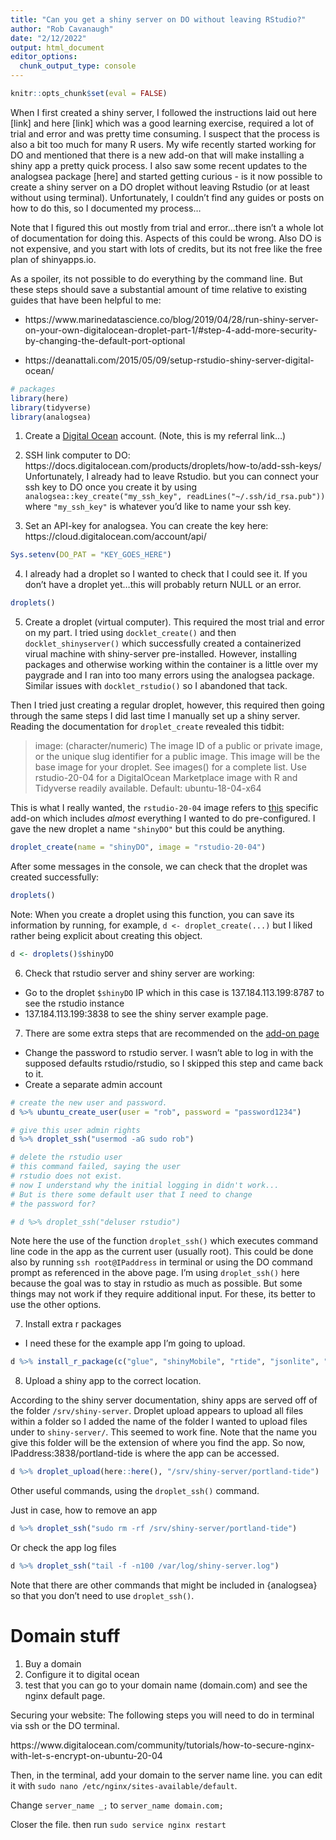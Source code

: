 ```yaml
---
title: "Can you get a shiny server on DO without leaving RStudio?"
author: "Rob Cavanaugh"
date: "2/12/2022"
output: html_document
editor_options: 
  chunk_output_type: console
---
```


```r
knitr::opts_chunk$set(eval = FALSE)
```

When I first created a shiny server, I followed the instructions laid out 
here [link] and here [link] which was a good learning exercise, required a lot of
trial and error and was pretty time consuming. I suspect that the process is
also a bit too much for many R users. My wife recently started working for DO and 
mentioned that there is a new add-on that will make installing a shiny app
a pretty quick process. I also saw some recent updates to the 
analogsea package [here] and started getting curious - is it now possible to 
create a shiny server on a DO droplet without leaving Rstudio (or at least without
using terminal). Unfortunately, I couldn't find any guides or posts on how
to do this, so I documented my process...

Note that I figured this out mostly from trial and error...there isn't a whole lot
of documentation for doing this. Aspects of this could be wrong. Also DO is not expensive,
and you start with lots of credits, but its not free like the free plan of shinyapps.io. 

As a spoiler, its not possible to do everything by the command line. But these
steps should save a substantial amount of time relative to existing guides that 
have been helpful to me: 

- https://www.marinedatascience.co/blog/2019/04/28/run-shiny-server-on-your-own-digitalocean-droplet-part-1/#step-4-add-more-security-by-changing-the-default-port-optional

- https://deanattali.com/2015/05/09/setup-rstudio-shiny-server-digital-ocean/



```r
# packages
library(here)
library(tidyverse)
library(analogsea)
```

1. Create a [Digital Ocean](https://m.do.co/c/ad9660bd69ac) account. (Note, this is my referral link...)

2. SSH link computer to DO: https://docs.digitalocean.com/products/droplets/how-to/add-ssh-keys/
Unfortunately, I already had to leave Rstudio. but you can connect your ssh key to DO once you create it by using `analogsea::key_create("my_ssh_key", readLines("~/.ssh/id_rsa.pub"))` where `"my_ssh_key"` is whatever you'd like to name your ssh key. 

3. Set an API-key for analogsea. You can create the key here: https://cloud.digitalocean.com/account/api/

```r
Sys.setenv(DO_PAT = "KEY_GOES_HERE")
```

4. I already had a droplet so I wanted to check that I could see it. If you don't 
have a droplet yet...this will probably return NULL or an error. 

```r
droplets()
```

5. Create a droplet (virtual computer). This required the most trial and error
on my part. I tried using `docklet_create()` and then `docklet_shinyserver()`
which successfully created a containerized virual machine with shiny-server
pre-installed. However, installing packages and otherwise working within the
container is a little over my paygrade and I ran into too many errors using
the analogsea package. Similar issues with `docklet_rstudio()` so I abandoned
that tack. 

Then I tried just creating a regular droplet, however, this required then going
through the same steps I did last time I manually set up a shiny server. Reading
the documentation for `droplet_create` revealed this tidbit: 

> image: (character/numeric) The image ID of a public or private image, or the unique slug identifier for a public image. This image will be the base image for your droplet. See images() for a complete list. Use rstudio-20-04 for a DigitalOcean Marketplace image with R and Tidyverse readily available. Default: ubuntu-18-04-x64

This is what I really wanted, the `rstudio-20-04` image refers to [this](https://marketplace.digitalocean.com/apps/rstudio) specific add-on which
includes *almost* everything I wanted to do pre-configured. I gave the new droplet
a name `"shinyDO"` but this could be anything. 

```r
droplet_create(name = "shinyDO", image = "rstudio-20-04")
```

After some messages in the console, we can check that the droplet was created
successfully:

```r
droplets()
```

Note: When you create a droplet using this function, you can save its information
 by running, for example, `d <- droplet_create(...)` but I liked rather being
 explicit about creating this object. 

```r
d <- droplets()$shinyDO
```

6. Check that rstudio server and shiny server are working:

- Go to the droplet `$shinyDO` IP which in this case is 137.184.113.199:8787 to see 
the rstudio instance 
- 137.184.113.199:3838 to see the shiny server example page.

7. There are some extra steps that are recommended on the [add-on page](https://marketplace.digitalocean.com/apps/rstudio)

- Change the password to rstudio server. I wasn't able to log in with 
the supposed defaults rstudio/rstudio, so I skipped this step and came back to
it. 
- Create a separate admin account

```r
# create the new user and password. 
d %>% ubuntu_create_user(user = "rob", password = "password1234")

# give this user admin rights
d %>% droplet_ssh("usermod -aG sudo rob")

# delete the rstudio user
# this command failed, saying the user
# rstudio does not exist. 
# now I understand why the initial logging in didn't work...
# But is there some default user that I need to change
# the password for?

# d %>% droplet_ssh("deluser rstudio")
```

Note here the use of the function `droplet_ssh()` which executes command line code
in the app as the current user (usually root). This could be done also by running
`ssh root@IPaddress` in terminal or using the DO command prompt as referenced
in the above page. I'm using `droplet_ssh()` here because the goal was to 
stay in rstudio as much as possible. But some things may not work if
they require additional input. For these, its better to use the other options.

7. Install extra r packages

- I need these for the example app I'm going to upload.

```r
d %>% install_r_package(c("glue", "shinyMobile", "rtide", "jsonlite", "lubridate", "httr", "ggpmisc"))
```

8. Upload a shiny app to the correct location. 

According to the shiny server documentation, shiny apps are served off of the folder
`/srv/shiny-server`. Droplet upload appears to upload all files within a folder
so I added the name of the folder I wanted to upload files under to `shiny-server/`. 
This seemed to work fine. Note that the name you give this folder will be the extension
of where you find the app. So now, IPaddress:3838/portland-tide is where the app
can be accessed. 

```r
d %>% droplet_upload(here::here(), "/srv/shiny-server/portland-tide")
```

Other useful commands, using the `droplet_ssh()` command.

Just in case, how to remove an app

```r
d %>% droplet_ssh("sudo rm -rf /srv/shiny-server/portland-tide")
```

Or check the app log files

```r
d %>% droplet_ssh("tail -f -n100 /var/log/shiny-server.log")
```

Note that there are other commands that might be included in {analogsea} so that
you don't need to use `droplet_ssh()`.

# Domain stuff

1. Buy a domain
2. Configure it to digital ocean
3. test that you can go to your domain name (domain.com) and see the
nginx default page.


Securing your website:
The following steps you will need to do in terminal via ssh or the DO terminal.

https://www.digitalocean.com/community/tutorials/how-to-secure-nginx-with-let-s-encrypt-on-ubuntu-20-04

Then, in the terminal, add your domain to the server name line. you can edit it with
`sudo nano /etc/nginx/sites-available/default`.

Change `server_name _;` to `server_name domain.com;`

Closer the file. then run `sudo service nginx restart`




